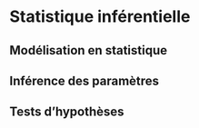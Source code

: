 # Statistique inférentielle

## Modélisation en statistique

## Inférence des paramètres

## Tests d'hypothèses

